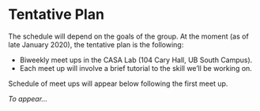 # Tentative Plan {#intro}


The schedule will depend on the goals of the group. At the moment (as of late January 2020), the tentative plan is the following:

- Biweekly meet ups in the CASA Lab (104 Cary Hall, UB South Campus).
- Each meet up will involve a brief tutorial to the skill we'll be working on.

Schedule of meet ups will appear below following the first meet up.

*To appear...*
